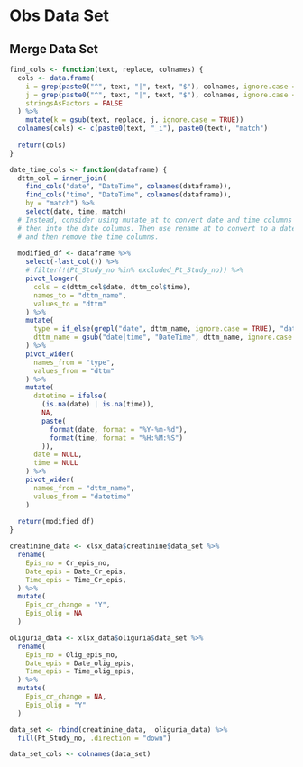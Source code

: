 # Obs Data Set

## Merge Data Set

```r
find_cols <- function(text, replace, colnames) {
  cols <- data.frame(
    i = grep(paste0("^", text, "|", text, "$"), colnames, ignore.case = TRUE),
    j = grep(paste0("^", text, "|", text, "$"), colnames, ignore.case = TRUE, value = TRUE),
    stringsAsFactors = FALSE
  ) %>% 
    mutate(k = gsub(text, replace, j, ignore.case = TRUE))
  colnames(cols) <- c(paste0(text, "_i"), paste0(text), "match")
  
  return(cols)
}
```

```r
date_time_cols <- function(dataframe) {
  dttm_col = inner_join(
    find_cols("date", "DateTime", colnames(dataframe)),
    find_cols("time", "DateTime", colnames(dataframe)), 
    by = "match") %>% 
    select(date, time, match)
  # Instead, consider using mutate_at to convert date and time columns and paste
  # then into the date columns. Then use rename at to convert to a datetime name
  # and then remove the time columns.
  
  modified_df <- dataframe %>% 
    select(-last_col()) %>% 
    # filter(!(Pt_Study_no %in% excluded_Pt_Study_no)) %>% 
    pivot_longer(
      cols = c(dttm_col$date, dttm_col$time),
      names_to = "dttm_name",
      values_to = "dttm"
    ) %>% 
    mutate(
      type = if_else(grepl("date", dttm_name, ignore.case = TRUE), "date", "time"),
      dttm_name = gsub("date|time", "DateTime", dttm_name, ignore.case = TRUE)
    ) %>% 
    pivot_wider(
      names_from = "type",
      values_from = "dttm"
    ) %>% 
    mutate(
      datetime = ifelse(
        (is.na(date) | is.na(time)),
        NA,
        paste(
          format(date, format = "%Y-%m-%d"),
          format(time, format = "%H:%M:%S")
        )),
      date = NULL,
      time = NULL
    ) %>% 
    pivot_wider(
      names_from = "dttm_name",
      values_from = "datetime"
    )
  
  return(modified_df)
}
```

```r
creatinine_data <- xlsx_data$creatinine$data_set %>% 
  rename(
    Epis_no = Cr_epis_no,
    Date_epis = Date_Cr_epis,
    Time_epis = Time_Cr_epis,
  ) %>% 
  mutate(
    Epis_cr_change = "Y",
    Epis_olig = NA
  )

oliguria_data <- xlsx_data$oliguria$data_set %>% 
  rename(
    Epis_no = Olig_epis_no,
    Date_epis = Date_olig_epis,
    Time_epis = Time_olig_epis,
  ) %>% 
  mutate(
    Epis_cr_change = NA,
    Epis_olig = "Y"
  )

data_set <- rbind(creatinine_data,  oliguria_data) %>% 
  fill(Pt_Study_no, .direction = "down")

data_set_cols <- colnames(data_set)


```